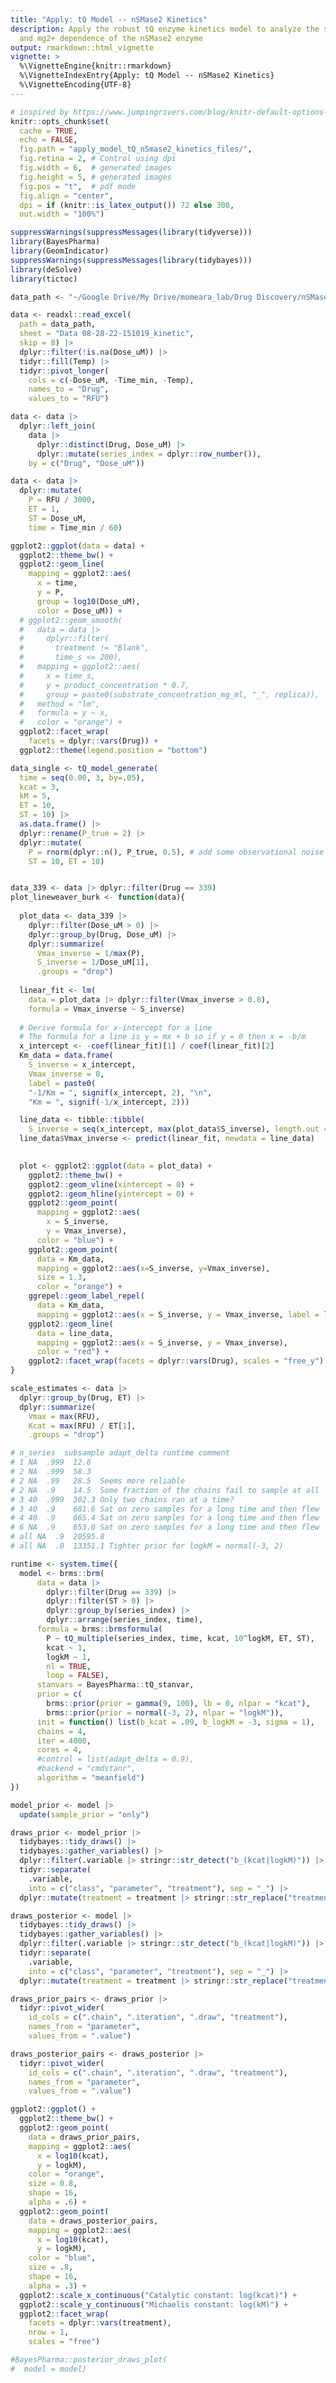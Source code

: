 ```yaml
---
title: "Apply: tQ Model -- nSMase2 Kinetics"
description: Apply the robust tQ enzyme kinetics model to analyze the substrate
  and mg2+ dependence of the nSMase2 enzyme
output: rmarkdown::html_vignette
vignette: >
  %\VignetteEngine{knitr::rmarkdown}
  %\VignetteIndexEntry{Apply: tQ Model -- nSMase2 Kinetics}
  %\VignetteEncoding{UTF-8}
---
```

  
```r

# inspired by https://www.jumpingrivers.com/blog/knitr-default-options-settings-hooks/
knitr::opts_chunk$set(
  cache = TRUE,
  echo = FALSE,
  fig.path = "apply_model_tQ_nSmase2_kinetics_files/",
  fig.retina = 2, # Control using dpi
  fig.width = 6,  # generated images
  fig.height = 5, # generated images
  fig.pos = "t",  # pdf mode
  fig.align = "center",
  dpi = if (knitr::is_latex_output()) 72 else 300, 
  out.width = "100%")

```


```r
suppressWarnings(suppressMessages(library(tidyverse)))
library(BayesPharma)
library(GeomIndicator)
suppressWarnings(suppressMessages(library(tidybayes)))
library(deSolve)
library(tictoc)
```


```r
data_path <- "~/Google Drive/My Drive/momeara_lab/Drug Discovery/nSMase2/Pharmacology Analysis/raw_data/08262022_DKswitch.cpds.xlsx"

data <- readxl::read_excel(
  path = data_path,
  sheet = "Data 08-28-22-151019_kinetic",
  skip = 8) |>
  dplyr::filter(!is.na(Dose_uM)) |>
  tidyr::fill(Temp) |>
  tidyr::pivot_longer(
    cols = c(-Dose_uM, -Time_min, -Temp),
    names_to = "Drug",
    values_to = "RFU")

data <- data |>
  dplyr::left_join(
    data |>
      dplyr::distinct(Drug, Dose_uM) |>
      dplyr::mutate(series_index = dplyr::row_number()),
    by = c("Drug", "Dose_uM"))

data <- data |>
  dplyr::mutate(
    P = RFU / 3000,
    ET = 1,
    ST = Dose_uM,
    time = Time_min / 60)

```


```r
ggplot2::ggplot(data = data) + 
  ggplot2::theme_bw() +
  ggplot2::geom_line(
    mapping = ggplot2::aes(
      x = time,
      y = P,
      group = log10(Dose_uM),
      color = Dose_uM)) + 
  # ggplot2::geom_smooth(
  #   data = data |>
  #     dplyr::filter(
  #       treatment != "Blank",
  #       time_s <= 200),
  #   mapping = ggplot2::aes(
  #     x = time_s,
  #     y = product_concentration * 0.7,
  #     group = paste0(substrate_concentration_mg_ml, "_", replica)),
  #   method = "lm",
  #   formula = y ~ x,
  #   color = "orange") +
  ggplot2::facet_wrap(
    facets = dplyr::vars(Drug)) +
  ggplot2::theme(legend.position = "bottom")

```
```r
data_single <- tQ_model_generate(
  time = seq(0.00, 3, by=.05),
  kcat = 3,
  kM = 5,
  ET = 10,
  ST = 10) |>
  as.data.frame() |>
  dplyr::rename(P_true = 2) |>
  dplyr::mutate(
    P = rnorm(dplyr::n(), P_true, 0.5), # add some observational noise
    ST = 10, ET = 10)



```

```r

data_339 <- data |> dplyr::filter(Drug == 339)
plot_lineweaver_burk <- function(data){
  
  plot_data <- data_339 |>
    dplyr::filter(Dose_uM > 0) |>
    dplyr::group_by(Drug, Dose_uM) |>
    dplyr::summarize(
      Vmax_inverse = 1/max(P),
      S_inverse = 1/Dose_uM[1],
      .groups = "drop")
  
  linear_fit <- lm(
    data = plot_data |> dplyr::filter(Vmax_inverse > 0.8),
    formula = Vmax_inverse ~ S_inverse)
  
  # Derive formula for x-intercept for a line
  # The formula for a line is y = mx + b so if y = 0 then x = -b/m
  x_intercept <- -coef(linear_fit)[1] / coef(linear_fit)[2]
  Km_data = data.frame(
    S_inverse = x_intercept,
    Vmax_inverse = 0,
    label = paste0(
    "-1/Km = ", signif(x_intercept, 2), "\n",
    "Km = ", signif(-1/x_intercept, 2)))

  line_data <- tibble::tibble(
    S_inverse = seq(x_intercept, max(plot_data$S_inverse), length.out = 100))
  line_data$Vmax_inverse <- predict(linear_fit, newdata = line_data)

  
  plot <- ggplot2::ggplot(data = plot_data) +
    ggplot2::theme_bw() +
    ggplot2::geom_vline(xintercept = 0) +
    ggplot2::geom_hline(yintercept = 0) +
    ggplot2::geom_point(
      mapping = ggplot2::aes(
        x = S_inverse,
        y = Vmax_inverse),
      color = "blue") +
    ggplot2::geom_point(
      data = Km_data,
      mapping = ggplot2::aes(x=S_inverse, y=Vmax_inverse),
      size = 1.3,
      color = "orange") +
    ggrepel::geom_label_repel(
      data = Km_data,
      mapping = ggplot2::aes(x = S_inverse, y = Vmax_inverse, label = label)) +
    ggplot2::geom_line(
      data = line_data,
      mapping = ggplot2::aes(x = S_inverse, y = Vmax_inverse),
      color = "red") +
    ggplot2::facet_wrap(facets = dplyr::vars(Drug), scales = "free_y")
}


```


```r

scale_estimates <- data |>
  dplyr::group_by(Drug, ET) |>
  dplyr::summarize(
    Vmax = max(RFU),
    Kcat = max(RFU) / ET[1],
    .groups = "drop")
```


```r
# n_series  subsample adapt_delta runtime comment
# 1 NA  .999  12.6  
# 2 NA  .999  58.3  
# 2 NA  .99   28.5  Seems more reliable
# 2 NA  .9    14.5  Some fraction of the chains fail to sample at all
# 3 40  .999  302.3 Only two chains ran at a time? 
# 3 40  .9    681.6 Sat on zero samples for a long time and then flew
# 4 40  .9    665.4 Sat on zero samples for a long time and then flew
# 6 NA  .9    653.0 Sat on zero samples for a long time and then flew
# all NA  .9  20595.8
# all NA  .0  13351.1 Tighter prior for logkM = normal(-3, 2)

runtime <- system.time({
  model <- brms::brm(
      data = data |>
        dplyr::filter(Drug == 339) |>
        dplyr::filter(ST > 0) |>
        dplyr::group_by(series_index) |>
        dplyr::arrange(series_index, time),
      formula = brms::brmsformula(
        P ~ tQ_multiple(series_index, time, kcat, 10^logkM, ET, ST),
        kcat ~ 1,
        logkM ~ 1,
        nl = TRUE,
        loop = FALSE),
      stanvars = BayesPharma::tQ_stanvar,
      prior = c(
        brms::prior(prior = gamma(9, 100), lb = 0, nlpar = "kcat"),
        brms::prior(prior = normal(-3, 2), nlpar = "logkM")),
      init = function() list(b_kcat = .09, b_logkM = -3, sigma = 1),
      chains = 4,
      iter = 4000,
      cores = 4,
      #control = list(adapt_delta = 0.9),
      #backend = "cmdstanr",
      algorithm = "meanfield")
})
```


```r
model_prior <- model |>
  update(sample_prior = "only")

draws_prior <- model_prior |>
  tidybayes::tidy_draws() |>
  tidybayes::gather_variables() |>
  dplyr::filter(.variable |> stringr::str_detect("b_(kcat|logkM)")) |>
  tidyr::separate(
    .variable,
    into = c("class", "parameter", "treatment"), sep = "_") |>
  dplyr::mutate(treatment = treatment |> stringr::str_replace("treatment", ""))

draws_posterior <- model |>
  tidybayes::tidy_draws() |>
  tidybayes::gather_variables() |>
  dplyr::filter(.variable |> stringr::str_detect("b_(kcat|logkM)")) |>
  tidyr::separate(
    .variable,
    into = c("class", "parameter", "treatment"), sep = "_") |>
  dplyr::mutate(treatment = treatment |> stringr::str_replace("treatment", ""))
```

```r
draws_prior_pairs <- draws_prior |>
  tidyr::pivot_wider(
    id_cols = c(".chain", ".iteration", ".draw", "treatment"),
    names_from = "parameter",
    values_from = ".value")

draws_posterior_pairs <- draws_posterior |>
  tidyr::pivot_wider(
    id_cols = c(".chain", ".iteration", ".draw", "treatment"),
    names_from = "parameter",
    values_from = ".value")

ggplot2::ggplot() +
  ggplot2::theme_bw() +
  ggplot2::geom_point(
    data = draws_prior_pairs,
    mapping = ggplot2::aes(
      x = log10(kcat),
      y = logkM),
    color = "orange",
    size = 0.8,
    shape = 16,
    alpha = .6) +
  ggplot2::geom_point(
    data = draws_posterior_pairs,
    mapping = ggplot2::aes(
      x = log10(kcat),
      y = logkM),
    color = "blue",
    size = .8,
    shape = 16,
    alpha = .3) +
  ggplot2::scale_x_continuous("Catalytic constant: log(kcat)") +
  ggplot2::scale_y_continuous("Michaelis constant: log(kM)") +
  ggplot2::facet_wrap(
    facets = dplyr::vars(treatment),
    nrow = 1,
    scales = "free")
```



```r
#BayesPharma::posterior_draws_plot(
#  model = model)
```




